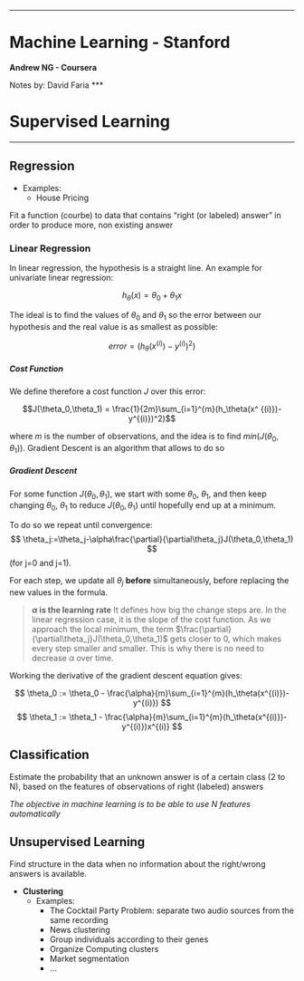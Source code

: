 
***
# Machine Learning - Stanford
__Andrew NG - Coursera__

Notes by: David Faria
***

# Supervised Learning
***

## Regression
+ Examples:
    + House Pricing
        
Fit a function (courbe) to data that contains "right (or labeled) answer" in order to produce more, non existing answer

###  Linear Regression

In linear regression, the hypothesis is a straight line. An example for univariate linear regression:

$$h_\theta(x)=\theta_0 + \theta_1x$$

The ideal is to find the values of $\theta_0$ and $\theta_1$ so the error between our hypothesis and the real value is as smallest as possible:

$$error = (h_\theta(x^ {(i)})-y^{(i)})^2)$$

##### Cost Function
We define therefore a cost function $J$ over this error: 

$$J(\theta_0,\theta_1) = \frac{1}{2m}\sum_{i=1}^{m}(h_\theta(x^ {(i)})-y^{(i)})^2)$$

where $m$ is the number of observations, and the idea is to find $min(J(\theta_0,\theta_1))$. Gradient Descent is an algorithm that allows to do so

##### Gradient Descent
For some function $J(\theta_0,\theta_1)$, we start with some $\theta_0$, $\theta_1$, and then keep changing $\theta_0$, $\theta_1$ to reduce $J(\theta_0,\theta_1)$ until hopefully end up at a minimum.

To do so we repeat until convergence:
$$
\theta_j:=\theta_j-\alpha\frac{\partial}{\partial\theta_j}J(\theta_0,\theta_1)
$$
(for j=0 and j=1).

For each step, we update all $\theta_j$ **before** simultaneously, before replacing the new values in the formula.

> **$\alpha$ is the learning rate** It defines how big the change steps are. In the linear regression case, it is the slope of the cost function. As we approach the local minimum, the term $\frac{\partial}{\partial\theta_j}J(\theta_0,\theta_1)$ gets closer to 0, which makes every step smaller and smaller. This is why there is no need to decrease $\alpha$ over time.

Working the derivative of the gradient descent equation gives:

$$
\theta_0 := \theta_0 - \frac{\alpha}{m}\sum_{i=1}^{m}(h_\theta(x^{(i)})-y^{(i)})
$$
$$
\theta_1 := \theta_1 - \frac{\alpha}{m}\sum_{i=1}^{m}(h_\theta(x^{(i)})-y^{(i)})x^{(i)}
$$




## Classification

Estimate the probability that an unknown answer is of a certain class (2 to N), based on the features of observations of right (labeled) answers


_The objective in machine learning is to be able to use N features automatically_

## Unsupervised Learning

Find structure in the data when no information about the right/wrong answers is available. 

+ **Clustering**
    + Examples:
        + The Cocktail Party Problem: separate two audio sources from the same recording
        + News clustering
        + Group individuals according to their genes
        + Organize Computing clusters
        + Market segmentation
        + ...
